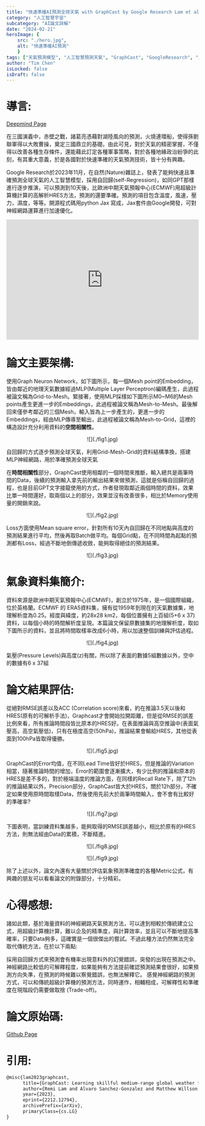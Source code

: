 ```yaml
---
title: "快速準確AI預測全球天氣 with GraphCast by Google Research Lam et al."
category: "人工智慧宇宙"
subcategory: "AI論文詳解"
date: "2024-02-21"
heroImage: { 
    src: "./hero.jpg",
    alt: "快速準確AI預測"
    }
tags: ["天氣預測模型", "人工智慧預測天氣", "GraphCast", "GoogleResearch", "AI論文詳解", "SelfRegression", "GraphNeuronNetwork", "GNN", "Jax", "SourceCode", "github", "OpenSource", "HRES", "Google", "數據", "3A", "天氣", "Alexa", "神經", "回歸", "論文", "地緣政治", "輸入"]
author: "Tim Chen"
isLocked: false
isDraft: false
---
```

# 導言:
[Deepmind Page](https://deepmind.google/discover/blog/graphcast-ai-model-for-faster-and-more-accurate-global-weather-forecasting/)

在三國演義中，赤壁之戰，諸葛亮憑藉對湖陸風向的預測，火燒連環船，使得孫劉聯軍得以大敗曹操，奠定三國鼎立的基礎。由此可見，對於天氣的精密掌握，不僅得以改善各種生存條件，還能藉此訂定各種軍事策略，對於各種地緣政治紛爭的此刻，有其重大意義，於是各國對於快速準確的天氣預測技術，皆十分有興趣。

Google Research於2023年11月，在自然(Nature)雜誌上，發表了能夠快速且準確預測全球天氣的人工智慧模型，採用自回歸(self-Regression)，如同GPT那樣進行逐步推演，可以預測到10天後，比歐洲中期天氣預報中心(ECMWF)用超級計算機計算的高解析HRES方法，預測的還要準確。預測的項目包含溫度，風速，壓力，濕度，等等。開源程式碼用python Jax 寫成，Jax套件由Google開發，可對神經網路運算進行加速優化。

<p align="center"><iframe width="100%" height="315" src="https://www.youtube.com/embed/Q6fOlW-Y_Ss" frameborder="0" allow="accelerometer; autoplay; clipboard-write; encrypted-media; gyroscope; picture-in-picture" allowfullscreen></iframe></p>

# 論文主要架構:
使用Graph Neuron Network，如下圖所示，每一個Mesh point的Embedding，皆由鄰近的地理天氣數據經過MLP(Multiple Layer Perceptron)編碼產生，此過程被論文稱為Grid-to-Mesh。緊接著，使用MLP採樣如下圖所示M0~M6的Mesh points產生更進一步的Embeddings，此過程被論文稱為Mesh-to-Mesh。最後解回來僅參考鄰近的三個Mesh，輸入皆為上一步產生的，更進一步的Embeddings，經由MLP傳導至輸出，此過程被論文稱為Mesh-to-Grid，這裡的構造設計充分利用資料的**空間相關性**。

<p align="center">![](./fig1.jpg)</p>
<figcaption>自回歸的方式逐步預測全球天氣，利用Grid-Mesh-Grid的資料結構準換，搭建MLP神經網路，用於準確預測全球天氣</figcaption>

在**時間相關性**部分，GraphCast使用相鄰的一個時間來推斷，輸入總共是兩筆時間的Data，後續的預測輸入拿先前的輸出結果來做預測，這就是俗稱自回歸的過程，也是目前GPT文字接龍使用的方式，作者發現取鄰近兩個時間的資料，效果比單一時間還好，取兩個以上的部分，效果並沒有改善很多，相比於Memory使用量的開銷來說。

<p align="center">![](./fig2.jpg)</p>

Loss方面使用Mean square error，針對所有10天內自回歸在不同地點與高度的預測結果進行平均，然後再取Batch做平均。每個Grid點，在不同時間為起點的預測都有Loss，經過不斷地倒傳遞收斂，能夠取得絕佳的預測結果。

<p align="center">![](./fig3.jpg)</p>

# 氣象資料集簡介:
資料來源是歐洲中期天氣預報中心(ECMWF)，創立於1975年，是一個國際組織，位於英格蘭。ECMWF 的 ERA5資料集，擁有從1959年到現在的天氣數據集，地理解析度為0.25。經度與緯度，約28x28 km2，每個位置擁有上百組(5+6 x 37)資料，以每個小時的時間解析度呈現。本篇論文保留原數據集的地理解析度，取如下圖所示的資料，並且將時間取樣率改成6小時，用以加速整個訓練與評估過程。

<p align="center">![](./fig4.jpg)</p>
<figcaption>氣壓(Pressure Levels)與高度(z)有關，所以除了表面的數據5組數據以外，空中的數據有6 x 37組</figcaption>

# 論文結果評估:
從絕對RMSE誤差以及ACC (Correlation score)來看，約在推論3.5天以後和HRES(原有的可解析手法)，Graphcast才會開始拉開距離，但是從RMSE的誤差比例來看，所有推論時間段皆比原本的HRES好。在表面推論與高空推論中(表面氣壓高，高空氣壓低)，只有在極度高空(50hPa)，推論結果會輸給HRES，其他從表面到100hPa皆取得優勝。

<p align="center">![](./fig5.jpg)</p>

GraphCast的Error均值，在不同Lead Time皆好於HRES，但是推論的Variation相當，隨著推論時間的增加，Error的範圍會逐漸擴大，有少比例的推論和原本的HRES是差不多的，對於極端溫度的推論方面，在同樣的Recall Rate下，除了12h的推論結果以外，Precision部分，GraphCast皆大於HRES，關於12h部分，不確定如果使用原時間取樣Data，然後使用先前大於兩筆時間輸入，會不會有比較好的準確率?

<p align="center">![](./fig7.jpg)</p>

下圖表明，當訓練資料集越多，能夠取得的RMSE誤差越小，相比於原有的HRES方法，則無法經由Data的累積，不斷精進。

<p align="center">![](./fig8.jpg)</p>
<p align="center">![](./fig9.jpg)</p>

除了上述以外，論文內還有大量關於評估氣象預測準確度的各種Metric公式，有興趣的朋友可以看看論文的附錄部分，十分精彩。

# 心得感想:
諸如此類，基於海量資料的神經網路天氣預測方法，可以達到相較於傳統建立公式，用超級計算機計算，難以企及的精準度，與計算效率，並且可以不斷地提高準確率，只要Data夠多，這確實是一個很傑出的嘗試。不過此種方法仍然無法完全取代傳統方法，在於以下兩點:

採用自回歸方式來預測會有機率出現意料外的幻覺錯誤，突發的出現在預測之中。
神經網路比較低的可解釋程度，如果能夠有方法提前確認預測結果會很好，如果預測方向失準，在預測的時候難以察覺錯誤，也無法解釋它。
感覺神經網路的預測方式，可以和傳統超級計算機的預測方法，同時運作，相輔相成，可解釋性和準確度在現階段仍需要做取捨 (Trade-off)。

# 論文原始碼:
[Github Page](https://github.com/google-deepmind/graphcast)

# 引用:
```markdown
@misc{lam2023graphcast,
      title={GraphCast: Learning skillful medium-range global weather forecasting}, 
      author={Remi Lam and Alvaro Sanchez-Gonzalez and Matthew Willson and Peter Wirnsberger and Meire Fortunato and Ferran Alet and Suman Ravuri and Timo Ewalds and Zach Eaton-Rosen and Weihua Hu and Alexander Merose and Stephan Hoyer and George Holland and Oriol Vinyals and Jacklynn Stott and Alexander Pritzel and Shakir Mohamed and Peter Battaglia},
      year={2023},
      eprint={2212.12794},
      archivePrefix={arXiv},
      primaryClass={cs.LG}
}
```